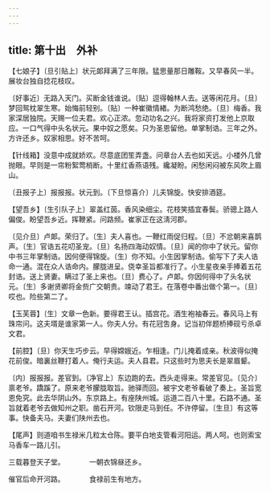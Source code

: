 ```yaml
---
---
---
```

title: 第十出　外补
---




【七娘子】〔旦引贴上〕状元郞拜满了三年限。猛思量那日雕鞍。又早春风一半。展妆台独自捻花枝叹。

〔好事近〕无路入天门。买断金钱谁说。〔贴〕逗得翰林人去。送等闲花月。〔旦〕梦回鸳枕翠生寒。始悔前轻别。〔贴〕一种崔徽情緖。为断鸿愁绝。〔旦〕梅香。我家深居独院。天赐一位夫君。欢心正浓。忽动功名之兴。我将家资打发他上京取应。一口气得中头名状元。果中奴之愿矣。只为圣恩留他。单掌制诰。三年之外。方许还乡。奴家相思。好不苦呵。

【针线箱】没意中成就娇欢。尽意底团笙弄盏。问章台人去也如天远。小楼外几曾抛眼。早则是一帘粉絮莺梢断。十里红香燕语残。纔凝盼。闲愁闲闷被东风吹上眉山。

〔丑报子上〕报报报。状元到。〔下旦惊喜介〕儿夫锦旋。快安排酒筵。

【望吾乡】〔生引队子上〕翠盖红茵。香风染细尘。花枝笑插宜春鬓。骄骢上路人偏俊。盼望吾乡近。挥鞭紧。问路频。崔家正在这淸河郡。

〔见介旦〕卢郞。荣归了。〔生〕夫人喜也。一鞭红雨促归程。〔旦〕不忿朝来喜鹊声。〔生〕官诰五花叨圣宠。〔旦〕名扬四海动奴情。〔旦〕闻的你中了状元。留你中书三年掌制诰。因何便得锦旋。〔生〕你不知。小生因掌制诰。偷写下了夫人诰命一通。混在众人诰命内。朦胧进呈。侥幸圣旨都准行了。小生星夜亲手捧着五花封诰。送上贤妻。瞒过了圣上来也。〔旦〕费心了。卢郞。你因何得中了头名状元。〔生〕多谢贤卿将金赀广交朝贵。竦动了君王。在落卷中番出做个第一。〔旦〕哎也。险些第二了。

【玉芙蓉】〔生〕文章一色新。要得君王认。插宫花。酒生袍袖春云。春风马上有珠帘问。这夫壻是谁家第一人。你夫人分。有花冠吿身。记当初伴题桥捧砚亏杀卓文君。

【前腔】〔旦〕你天生巧步云。早得嫦娥近。乍相逢。门儿掩着成亲。秋波得似掩花前俊。暗裏丝鞭打着人。俺行夫运。夫人县君。只这些时为思夫长是翠眉颦。

〔内〕报报报。差官到。〔净官上〕东边跑的去。西头走得来。常差官见。〔见介〕禀老爷。蹻蹊了。原来老爷朦胧取旨。驰驿而回。被宇文老爷看破了奏上。圣旨宽恩免究。此去华阴山外。东京路上。有座陕州城。运道二百八十里。石路不通。圣旨就着老爷去做知州之职。凿石开河。钦限走马到任。不许停留。〔生旦〕有这等事。快备夫马。夫妻们陕州去也。

【尾声】则道咱书生禄米几粒太仓陈。要平白地支管看河阳运。两人呵。也则索宝马香车一路儿引。

三载暮登天子堂。　　　　一朝衣锦昼还乡。

催官后命开河路。　　　　食禄前生有地方。